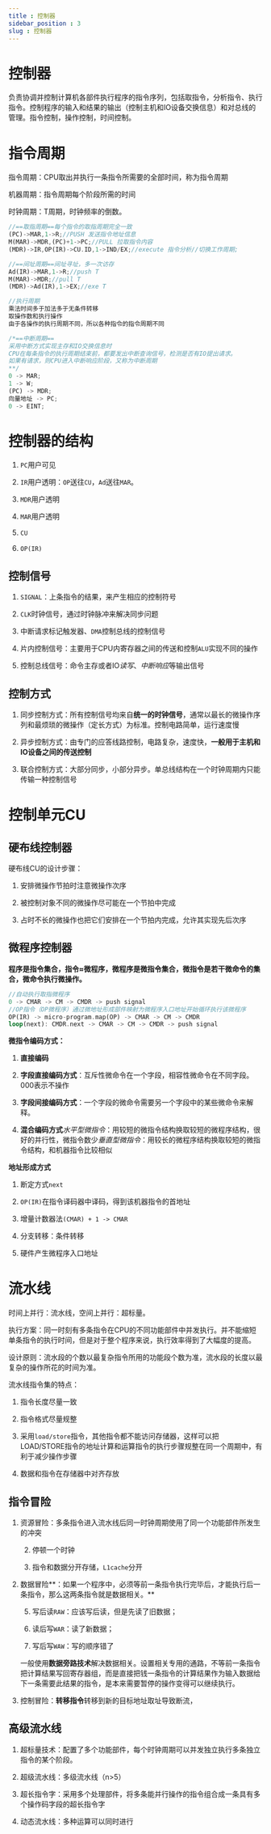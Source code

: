 ```yaml
---
title : 控制器
sidebar_position : 3
slug : 控制器
---
```

# 控制器

负责协调并控制计算机各部件执行程序的指令序列，包括取指令，分析指令、执行指令。控制程序的输入和结果的输出（控制主机和IO设备交换信息）和对总线的管理。指令控制，操作控制，时间控制。

# 指令周期

指令周期：CPU取出并执行一条指令所需要的全部时间，称为指令周期

机器周期：指令周期每个阶段所需的时间

时钟周期：T周期，时钟频率的倒数。

```Rust
//==取指周期==每个指令的取指周期完全一致
(PC)->MAR,1->R;//PUSH 发送指令地址信息
M(MAR)->MDR,(PC)+1->PC;//PULL 拉取指令内容
(MDR)->IR,OP(IR)->CU.ID,1->IND/EX;//execute 指令分析//切换工作周期;

//==间址周期==间址寻址，多一次访存
Ad(IR)->MAR,1->R;//push T
M(MAR)->MDR;//pull T
(MDR)->Ad(IR),1->EX;//exe T

//执行周期
乘法时间多于加法多于无条件转移
取操作数和执行操作
由于各操作的执行周期不同，所以各种指令的指令周期不同

/*==中断周期==
采用中断方式实现主存和IO交换信息时
CPU在每条指令的执行周期结束前，都要发出中断查询信号，检测是否有IO提出请求。
如果有请求，则CPU进入中断响应阶段，又称为中断周期
**/
0 -> MAR;
1 -> W;
(PC) -> MDR;
向量地址 -> PC;
0 -> EINT;
```

# 控制器的结构

1. `PC`用户可见

2. `IR`用户透明：`OP`送往`CU`，`Ad`送往`MAR`。

3. `MDR`用户透明

4. `MAR`用户透明

5. `CU`

6. `OP(IR)`

## 控制信号

1. `SIGNAL`：上条指令的结果，来产生相应的控制符号

2. `CLK`时钟信号，通过时钟脉冲来解决同步问题

3. 中断请求标记触发器、`DMA`控制总线的控制信号

4. 片内控制信号：主要用于CPU内寄存器之间的传送和控制`ALU`实现不同的操作

5. 控制总线信号：命令主存或者IO*读写*、*中断响应*等输出信号

## 控制方式

1. 同步控制方式：所有控制信号均来自**统一的时钟信号**，通常以最长的微操作序列和最烦琐的微操作（定长方式）为标准。控制电路简单，运行速度慢

2. 异步控制方式：由专门的应答线路控制，电路复杂，速度快，**一般用于主机和IO设备之间的传送控制**

3. 联合控制方式：大部分同步，小部分异步。单总线结构在一个时钟周期内只能传输一种控制信号

# 控制单元CU

## 硬布线控制器

硬布线CU的设计步骤：

1. 安排微操作节拍时注意微操作次序

2. 被控制对象不同的微操作尽可能在一个节拍中完成

3. 占时不长的微操作也把它们安排在一个节拍内完成，允许其实现先后次序

## 微程序控制器

**程序是指令集合，指令≈微程序，微程序是微指令集合，微指令是若干微命令的集合，微命令执行微操作。**

```Rust
//自动执行取指微程序
0 -> CMAR -> CM -> CMDR -> push signal
//OP指令（OP微程序）通过微地址形成部件映射为微程序入口地址开始循环执行该微程序
OP(IR) -> micro-program.map(OP) -> CMAR -> CM -> CMDR
loop(next): CMDR.next -> CMAR -> CM -> CMDR -> push signal
```

**微指令编码方式：**

1. **直接编码**

2. **字段直接编码方式**：互斥性微命令在一个字段，相容性微命令在不同字段。000表示不操作

3. **字段间接编码方式**：一个字段的微命令需要另一个字段中的某些微命令来解释。

4. **混合编码方式***水平型微指令*：用较短的微指令结构换取较短的微程序结构，很好的并行性，微指令数少*垂直型微指令*：用较长的微程序结构换取较短的微指令结构，和机器指令比较相似

**地址形成方式**

1. 断定方式`next`

2. `OP(IR)`在指令译码器中译码，得到该机器指令的首地址

3. 增量计数器法`(CMAR) + 1 -> CMAR`

4. 分支转移：条件转移

5. 硬件产生微程序入口地址

# 流水线

时间上并行：流水线，空间上并行：超标量。

执行方案：同一时刻有多条指令在CPU的不同功能部件中并发执行。并不能缩短单条指令的执行时间，但是对于整个程序来说，执行效率得到了大幅度的提高。

设计原则：流水段的个数以最复杂指令所用的功能段个数为准，流水段的长度以最复杂的操作所花的时间为准。

流水线指令集的特点：

1. 指令长度尽量一致

2. 指令格式尽量规整

3. 采用`load/store`指令，其他指令都不能访问存储器，这样可以把LOAD/STORE指令的地址计算和运算指令的执行步骤规整在同一个周期中，有利于减少操作步骤

4. 数据和指令在存储器中对齐存放

## 指令冒险

1. 资源冒险：多条指令进入流水线后同一时钟周期使用了同一个功能部件所发生的冲突

    2. 停顿一个时钟

    3. 指令和数据分开存储，`L1cache`分开

4. 数据冒险**：如果一个程序中，必须等前一条指令执行完毕后，才能执行后一条指令，那么这两条指令就是数据相关。**

    5. 写后读`RAW`：应该写后读，但是先读了旧数据；

    6. 读后写`WAR`：读了新数据；

    7. 写后写`WAW`：写的顺序错了

    一般使用**数据旁路技术**解决数据相关。设置相关专用的通路，不等前一条指令把计算结果写回寄存器组，而是直接把钱一条指令的计算结果作为输入数据给下一条需要此结果的指令，是本来需要暂停的操作变得可以继续执行。

1. 控制冒险：**转移指令**转移到新的目标地址取址导致断流，

## 高级流水线

1. 超标量技术：配置了多个功能部件，每个时钟周期可以并发独立执行多条独立指令的某个阶段。

2. 超级流水线：多级流水线（n>5）

3. 超长指令字：采用多个处理部件，将多条能并行操作的指令组合成一条具有多个操作码字段的超长指令字

4. 动态流水线：多种运算可以同时进行

